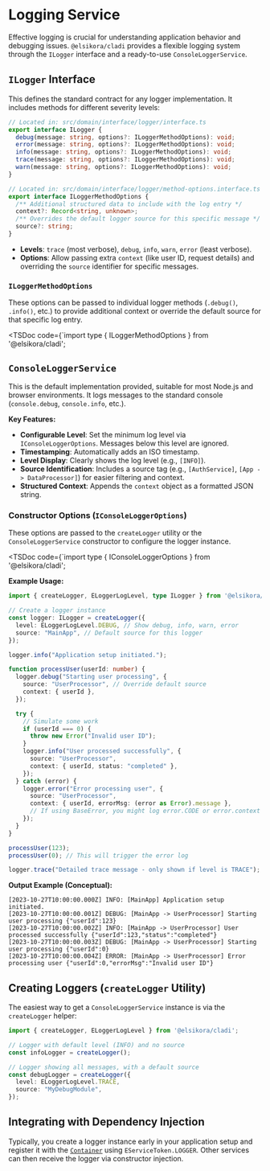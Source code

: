 
# Logging Service

Effective logging is crucial for understanding application behavior and debugging issues. `@elsikora/cladi` provides a flexible logging system through the `ILogger` interface and a ready-to-use `ConsoleLoggerService`.

## `ILogger` Interface

This defines the standard contract for any logger implementation. It includes methods for different severity levels:

```typescript filename="src/domain/interface/logger/interface.ts" copy
// Located in: src/domain/interface/logger/interface.ts
export interface ILogger {
  debug(message: string, options?: ILoggerMethodOptions): void;
  error(message: string, options?: ILoggerMethodOptions): void;
  info(message: string, options?: ILoggerMethodOptions): void;
  trace(message: string, options?: ILoggerMethodOptions): void;
  warn(message: string, options?: ILoggerMethodOptions): void;
}

// Located in: src/domain/interface/logger/method-options.interface.ts
export interface ILoggerMethodOptions {
  /** Additional structured data to include with the log entry */
  context?: Record<string, unknown>;
  /** Overrides the default logger source for this specific message */
  source?: string;
}
```

- **Levels**: `trace` (most verbose), `debug`, `info`, `warn`, `error` (least verbose).
- **Options**: Allow passing extra `context` (like user ID, request details) and overriding the `source` identifier for specific messages.

### `ILoggerMethodOptions`

These options can be passed to individual logger methods (`.debug()`, `.info()`, etc.) to provide additional context or override the default source for that specific log entry.

<TSDoc code={`import type { ILoggerMethodOptions } from '@elsikora/cladi';

## `ConsoleLoggerService`

This is the default implementation provided, suitable for most Node.js and browser environments. It logs messages to the standard console (`console.debug`, `console.info`, etc.).

**Key Features:**

- **Configurable Level**: Set the minimum log level via `IConsoleLoggerOptions`. Messages below this level are ignored.
- **Timestamping**: Automatically adds an ISO timestamp.
- **Level Display**: Clearly shows the log level (e.g., `[INFO]`).
- **Source Identification**: Includes a source tag (e.g., `[AuthService]`, `[App -> DataProcessor]`) for easier filtering and context.
- **Structured Context**: Appends the `context` object as a formatted JSON string.

### Constructor Options (`IConsoleLoggerOptions`)

These options are passed to the `createLogger` utility or the `ConsoleLoggerService` constructor to configure the logger instance.

<TSDoc code={`import type { IConsoleLoggerOptions } from '@elsikora/cladi';

**Example Usage:**

```typescript filename="src/logging-example.ts" copy
import { createLogger, ELoggerLogLevel, type ILogger } from '@elsikora/cladi';

// Create a logger instance
const logger: ILogger = createLogger({
  level: ELoggerLogLevel.DEBUG, // Show debug, info, warn, error
  source: "MainApp", // Default source for this logger
});

logger.info("Application setup initiated.");

function processUser(userId: number) {
  logger.debug("Starting user processing", {
    source: "UserProcessor", // Override default source
    context: { userId },
  });

  try {
    // Simulate some work
    if (userId === 0) {
      throw new Error("Invalid user ID");
    }
    logger.info("User processed successfully", {
      source: "UserProcessor",
      context: { userId, status: "completed" },
    });
  } catch (error) {
    logger.error("Error processing user", {
      source: "UserProcessor",
      context: { userId, errorMsg: (error as Error).message },
      // If using BaseError, you might log error.CODE or error.context here too
    });
  }
}

processUser(123);
processUser(0); // This will trigger the error log

logger.trace("Detailed trace message - only shown if level is TRACE"); // Won't show with DEBUG level
```

**Output Example (Conceptual):**

```text filename="console-output.log" copy
[2023-10-27T10:00:00.000Z] INFO: [MainApp] Application setup initiated.
[2023-10-27T10:00:00.001Z] DEBUG: [MainApp -> UserProcessor] Starting user processing {"userId":123}
[2023-10-27T10:00:00.002Z] INFO: [MainApp -> UserProcessor] User processed successfully {"userId":123,"status":"completed"}
[2023-10-27T10:00:00.003Z] DEBUG: [MainApp -> UserProcessor] Starting user processing {"userId":0}
[2023-10-27T10:00:00.004Z] ERROR: [MainApp -> UserProcessor] Error processing user {"userId":0,"errorMsg":"Invalid user ID"}
```

## Creating Loggers (`createLogger` Utility)

The easiest way to get a `ConsoleLoggerService` instance is via the `createLogger` helper:

```typescript filename="src/create-logger-examples.ts" copy
import { createLogger, ELoggerLogLevel } from '@elsikora/cladi';

// Logger with default level (INFO) and no source
const infoLogger = createLogger();

// Logger showing all messages, with a default source
const debugLogger = createLogger({
  level: ELoggerLogLevel.TRACE,
  source: "MyDebugModule",
});
```

## Integrating with Dependency Injection

Typically, you create a logger instance early in your application setup and register it with the [`Container`](/docs/cladi/core-concepts/container) using `EServiceToken.LOGGER`. Other services can then receive the logger via constructor injection.